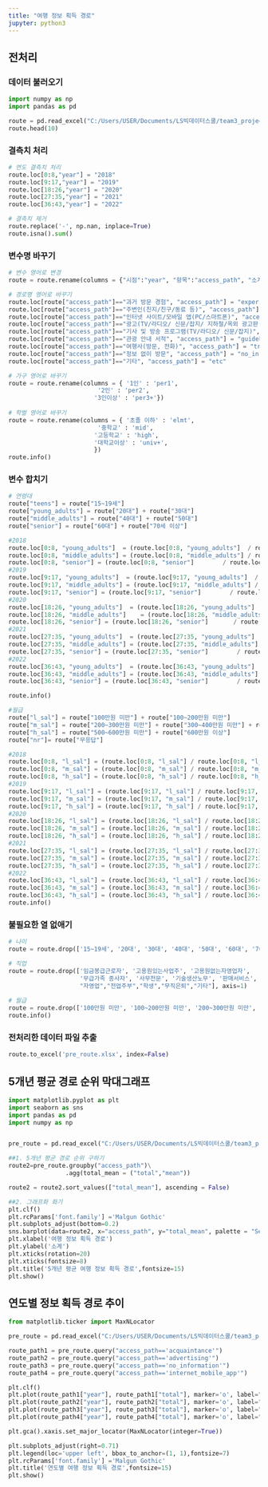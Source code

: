 ```yaml
---
title: "여행 정보 획득 경로"
jupyter: python3
---
```


## 전처리
### 데이터 불러오기
```python
import numpy as np
import pandas as pd

route = pd.read_excel("C:/Users/USER/Documents/LS빅데이터스쿨/team3_project/youna/youna_route.xlsx",header=1)
route.head(10)
```

### 결측치 처리
```python
# 연도 결측치 처리
route.loc[0:8,"year"] = "2018"
route.loc[9:17,"year"] = "2019"
route.loc[18:26,"year"] = "2020"
route.loc[27:35,"year"] = "2021"
route.loc[36:43,"year"] = "2022"

# 결측치 제거
route.replace('-', np.nan, inplace=True)
route.isna().sum()

```


### 변수명 바꾸기
```python
# 변수 영어로 변경
route = route.rename(columns = {"시점":"year", "항목":"access_path", "소계" : "total", "남자" : "male", "여자" : "female"})

# 경로명 영어로 바꾸기 
route.loc[route["access_path"]=="과거 방문 경험", "access_path"] = "experience"
route.loc[route["access_path"]=="주변인(친지/친구/동료 등)", "access_path"] = "acquaintance"
route.loc[route["access_path"]=="인터넷 사이트/모바일 앱(PC/스마트폰)", "access_path"] = "internet_mobile_app"
route.loc[route["access_path"]=="광고(TV/라디오/ 신문/잡지/ 지하철/옥외 광고판 등)", "access_path"] = "advertising"
route.loc[route["access_path"]=="기사 및 방송 프로그램(TV/라디오/ 신문/잡지)", "access_path"] = "article_broadcast"
route.loc[route["access_path"]=="관광 안내 서적", "access_path"] = "guidebook"
route.loc[route["access_path"]=="여행사(방문, 전화)", "access_path"] = "travel_agency"
route.loc[route["access_path"]=="정보 없이 방문", "access_path"] = "no_information"
route.loc[route["access_path"]=="기타", "access_path"] = "etc"

# 가구 영어로 바꾸기
route = route.rename(columns = { '1인' : 'per1',
						 '2인' : 'per2',
						'3인이상' : 'per3+'})
						
# 학벌 영어로 바꾸기
route = route.rename(columns = { '초졸 이하' : 'elmt',
						 '중학교' : 'mid',
						'고등학교' : 'high',
						'대학교이상' : 'univ+',
						})
route.info()
```


### 변수 합치기
```python
# 연령대
route["teens"] = route["15~19세"]   
route["young_adults"] = route["20대"] + route["30대"]
route["middle_adults"] = route["40대"] + route["50대"]
route["senior"] = route["60대"] + route["70세 이상"]

#2018
route.loc[0:8, "young_adults"]  = (route.loc[0:8, "young_adults"]  / route.loc[0:8, "young_adults"].sum() * 100).round(1)
route.loc[0:8, "middle_adults"] = (route.loc[0:8, "middle_adults"] / route.loc[0:8, "middle_adults"].sum() * 100).round(1)
route.loc[0:8, "senior"] = (route.loc[0:8, "senior"]        / route.loc[0:8, "senior"].sum() * 100).round(1)
#2019
route.loc[9:17, "young_adults"]  = (route.loc[9:17, "young_adults"]  / route.loc[9:17, "young_adults"].sum() * 100).round(1)
route.loc[9:17, "middle_adults"] = (route.loc[9:17, "middle_adults"] / route.loc[9:17, "middle_adults"].sum() * 100).round(1)
route.loc[9:17, "senior"] = (route.loc[9:17, "senior"]        / route.loc[9:17, "senior"].sum() * 100).round(1)
#2020
route.loc[18:26, "young_adults"]  = (route.loc[18:26, "young_adults"]  / route.loc[18:26, "young_adults"].sum() * 100).round(1)
route.loc[18:26, "middle_adults"]    = (route.loc[18:26, "middle_adults"] / route.loc[18:26, "middle_adults"].sum() * 100).round(1)
route.loc[18:26, "senior"] = (route.loc[18:26, "senior"]       / route.loc[18:26, "senior"].sum() * 100).round(1)
#2021
route.loc[27:35, "young_adults"]  = (route.loc[27:35, "young_adults"]  / route.loc[27:35, "young_adults"].sum() * 100).round(1)
route.loc[27:35, "middle_adults"] = (route.loc[27:35, "middle_adults"] / route.loc[27:35, "middle_adults"].sum() * 100).round(1)
route.loc[27:35, "senior"] = (route.loc[27:35, "senior"]        / route.loc[27:35, "senior"].sum() * 100).round(1)
#2022
route.loc[36:43, "young_adults"]  = (route.loc[36:43, "young_adults"]  / route.loc[36:43, "young_adults"].sum() * 100).round(1)
route.loc[36:43, "middle_adults"] = (route.loc[36:43, "middle_adults"] / route.loc[36:43, "middle_adults"].sum() * 100).round(1)
route.loc[36:43, "senior"] = (route.loc[36:43, "senior"]        / route.loc[36:43, "senior"].sum() * 100).round(1)

route.info()
```


```python
#월급
route["l_sal"] = route["100만원 미만"] + route["100~200만원 미만"]
route["m_sal"] = route["200~300만원 미만"] + route["300~400만원 미만"] + route["400~500만원 미만"]
route["h_sal"] = route["500~600만원 미만"] + route["600만원 이상"]
route["nr"]= route["무응답"]

#2018
route.loc[0:8, "l_sal"] = (route.loc[0:8, "l_sal"] / route.loc[0:8, "l_sal"].sum() * 100).round(1)
route.loc[0:8, "m_sal"] = (route.loc[0:8, "m_sal"] / route.loc[0:8, "m_sal"].sum() * 100).round(1)
route.loc[0:8, "h_sal"] = (route.loc[0:8, "h_sal"] / route.loc[0:8, "h_sal"].sum() * 100).round(1)
#2019
route.loc[9:17, "l_sal"] = (route.loc[9:17, "l_sal"] / route.loc[9:17, "l_sal"].sum() * 100).round(1)
route.loc[9:17, "m_sal"] = (route.loc[9:17, "m_sal"] / route.loc[9:17, "m_sal"].sum() * 100).round(1)
route.loc[9:17, "h_sal"] = (route.loc[9:17, "h_sal"] / route.loc[9:17, "h_sal"].sum() * 100).round(1)
#2020
route.loc[18:26, "l_sal"] = (route.loc[18:26, "l_sal"] / route.loc[18:26, "l_sal"].sum() * 100).round(1)
route.loc[18:26, "m_sal"] = (route.loc[18:26, "m_sal"] / route.loc[18:26, "m_sal"].sum() * 100).round(1)
route.loc[18:26, "h_sal"] = (route.loc[18:26, "h_sal"] / route.loc[18:26, "h_sal"].sum() * 100).round(1)
#2021
route.loc[27:35, "l_sal"] = (route.loc[27:35, "l_sal"] / route.loc[27:35, "l_sal"].sum() * 100).round(1)
route.loc[27:35, "m_sal"] = (route.loc[27:35, "m_sal"] / route.loc[27:35, "m_sal"].sum() * 100).round(1)
route.loc[27:35, "h_sal"] = (route.loc[27:35, "h_sal"] / route.loc[27:35, "h_sal"].sum() * 100).round(1)
#2022
route.loc[36:43, "l_sal"] = (route.loc[36:43, "l_sal"] / route.loc[36:43, "l_sal"].sum() * 100).round(1)
route.loc[36:43, "m_sal"] = (route.loc[36:43, "m_sal"] / route.loc[36:43, "m_sal"].sum() * 100).round(1)
route.loc[36:43, "h_sal"] = (route.loc[36:43, "h_sal"] / route.loc[36:43, "h_sal"].sum() * 100).round(1)
route.info()

```

### 불필요한 열 없애기
```python
# 나이
route = route.drop(['15~19세', '20대', '30대', '40대', '50대', '60대', '70세 이상'], axis=1)

# 직업
route = route.drop(['임금봉급근로자', '고용원있는사업주', '고용원없는자영업자', 
                    '무급가족 종사자', '사무전문', '기술생산노무', '판매서비스',
                    "자영업","전업주부","학생","무직은퇴","기타"], axis=1)
                    
# 월급                  
route = route.drop(['100만원 미만', '100~200만원 미만', '200~300만원 미만', '300~400만원 미만', '400~500만원 미만','500~600만원 미만', '600만원 이상', "무응답"], axis=1)
route.info()
```

### 전처리한 데이터 파일 추출
```python
route.to_excel('pre_route.xlsx', index=False)
```


## 5개년 평균 경로 순위 막대그래프
```python
import matplotlib.pyplot as plt
import seaborn as sns
import pandas as pd
import numpy as np


pre_route = pd.read_excel("C:/Users/USER/Documents/LS빅데이터스쿨/team3_project/youna/pre_route.xlsx")

##1. 5개년 평균 경로 순위 구하기
route2=pre_route.groupby("access_path")\
                .agg(total_mean = ("total","mean"))

route2 = route2.sort_values(["total_mean"], ascending = False)

##2. 그래프화 화기
plt.clf()
plt.rcParams['font.family'] ='Malgun Gothic'
plt.subplots_adjust(bottom=0.2)
sns.barplot(data=route2, x="access_path", y="total_mean", palette = "Set1")
plt.xlabel('여행 정보 획득 경로')
plt.ylabel('소계')
plt.xticks(rotation=20)
plt.xticks(fontsize=8)
plt.title('5개년 평균 여행 정보 획득 경로',fontsize=15)
plt.show()
```

## 연도별 정보 획득 경로 추이
```python
from matplotlib.ticker import MaxNLocator

pre_route = pd.read_excel("C:/Users/USER/Documents/LS빅데이터스쿨/team3_project/youna/pre_route.xlsx")

route_path1 = pre_route.query("access_path=='acquaintance'")
route_path2 = pre_route.query("access_path=='advertising'")
route_path3 = pre_route.query("access_path=='no_information'")
route_path4 = pre_route.query("access_path=='internet_mobile_app'")

plt.clf()
plt.plot(route_path1["year"], route_path1["total"], marker='o', label="지인 추천")
plt.plot(route_path2["year"], route_path2["total"], marker='o', label="광고(TV, 라디오 등)")
plt.plot(route_path3["year"], route_path3["total"], marker='o', label="정보 없이 여행")
plt.plot(route_path4["year"], route_path4["total"], marker='o', label="인터넷 및 모바일앱")

plt.gca().xaxis.set_major_locator(MaxNLocator(integer=True))

plt.subplots_adjust(right=0.71)
plt.legend(loc='upper left', bbox_to_anchor=(1, 1),fontsize=7)
plt.rcParams['font.family'] ='Malgun Gothic'
plt.title('연도별 여행 정보 획득 경로',fontsize=15)
plt.show()

```


